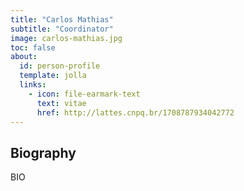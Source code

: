 ```yaml
---
title: "Carlos Mathias"
subtitle: "Coordinator"
image: carlos-mathias.jpg
toc: false
about:
  id: person-profile
  template: jolla
  links:
    - icon: file-earmark-text
      text: vitae
      href: http://lattes.cnpq.br/1708787934042772
---
```


:::{#person-profile}
:::

## Biography
BIO